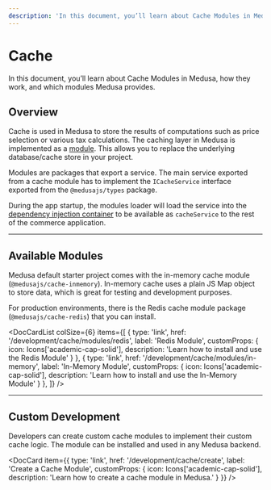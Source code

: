 ```yaml
---
description: 'In this document, you’ll learn about Cache Modules in Medusa, how they work, and which modules Medusa provides.'
---
```



# Cache

In this document, you’ll learn about Cache Modules in Medusa, how they work, and which modules Medusa provides.

## Overview

Cache is used in Medusa to store the results of computations such as price selection or various tax calculations. The caching layer in Medusa is implemented as a [module](../modules/overview.mdx). This allows you to replace the underlying database/cache store in your project.

Modules are packages that export a service. The main service exported from a cache module has to implement the `ICacheService` interface exported from the `@medusajs/types` package.

During the app startup, the modules loader will load the service into the [dependency injection container](../fundamentals/dependency-injection.md) to be available as `cacheService` to the rest of the commerce application.

---

## Available Modules

Medusa default starter project comes with the in-memory cache module (`@medusajs/cache-inmemory`). In-memory cache uses a plain JS Map object to store data, which is great for testing and development purposes.

For production environments, there is the Redis cache module package (`@medusajs/cache-redis`) that you can install.

<DocCardList colSize={6} items={[
  {
    type: 'link',
    href: '/development/cache/modules/redis',
    label: 'Redis Module',
    customProps: {
      icon: Icons['academic-cap-solid'],
      description: 'Learn how to install and use the Redis Module'
    }
  },
  {
    type: 'link',
    href: '/development/cache/modules/in-memory',
    label: 'In-Memory Module',
    customProps: {
      icon: Icons['academic-cap-solid'],
      description: 'Learn how to install and use the In-Memory Module'
    }
  },
]} />

---

## Custom Development

Developers can create custom cache modules to implement their custom cache logic. The module can be installed and used in any Medusa backend.

<DocCard item={{
    type: 'link',
    href: '/development/cache/create',
    label: 'Create a Cache Module',
    customProps: {
      icon: Icons['academic-cap-solid'],
      description: 'Learn how to create a cache module in Medusa.'
    }
  }}
/>
